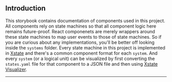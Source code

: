 
<Meta title="Introduction" />

## Introduction

This storybook contains documentation of components used in this project. All components rely on state machines so that
all component logic here remains future-proof. React componenets are merely wrappers around these state machines to map
user events to those of state machines. So if you are curious about any implementations, you'll be better off looking
inside the `systems` folder. Every state machine in this project is implemented in [Xstate](https://xstate.js.org/) and
there's a common component format for each `system`. And every `system` (or a logical unit) can be visualized by first
converting the `states.yaml` file for that component to a JSON file and then using
[Xstate Visualizer](https://xstate.js.org/viz/).

---

